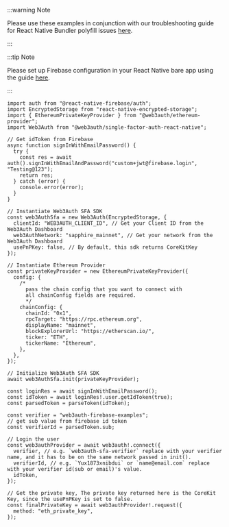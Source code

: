 :::warning Note

Please use these examples in conjunction with our troubleshooting guide for React Native Bundler
polyfill issues [here](/troubleshooting/metro-issues).

:::

:::tip Note

Please set up Firebase configuration in your React Native bare app using the guide
[here](https://rnfirebase.io/).

:::

```tsx title="App.tsx"
import auth from "@react-native-firebase/auth";
import EncryptedStorage from "react-native-encrypted-storage";
import { EthereumPrivateKeyProvider } from "@web3auth/ethereum-provider";
import Web3Auth from "@web3auth/single-factor-auth-react-native";

// Get idToken from Firebase
async function signInWithEmailPassword() {
  try {
    const res = await auth().signInWithEmailAndPassword("custom+jwt@firebase.login", "Testing@123");
    return res;
  } catch (error) {
    console.error(error);
  }
}

// Instantiate Web3Auth SFA SDK
const web3AuthSfa = new Web3Auth(EncryptedStorage, {
  clientId: "WEB3AUTH_CLIENT_ID", // Get your Client ID from the Web3Auth Dashboard
  web3AuthNetwork: "sapphire_mainnet", // Get your network from the Web3Auth Dashboard
  usePnPKey: false, // By default, this sdk returns CoreKitKey
});

// Instantiate Ethereum Provider
const privateKeyProvider = new EthereumPrivateKeyProvider({
  config: {
    /*
      pass the chain config that you want to connect with
      all chainConfig fields are required.
      */
    chainConfig: {
      chainId: "0x1",
      rpcTarget: "https://rpc.ethereum.org",
      displayName: "mainnet",
      blockExplorerUrl: "https://etherscan.io/",
      ticker: "ETH",
      tickerName: "Ethereum",
    },
  },
});

// Initialize Web3Auth SFA SDK
await web3AuthSfa.init(privateKeyProvider);

const loginRes = await signInWithEmailPassword();
const idToken = await loginRes!.user.getIdToken(true);
const parsedToken = parseToken(idToken);

const verifier = "web3auth-firebase-examples";
// get sub value from firebase id token
const verifierId = parsedToken.sub;

// Login the user
const web3authProvider = await web3auth!.connect({
  verifier, // e.g. `web3auth-sfa-verifier` replace with your verifier name, and it has to be on the same network passed in init().
  verifierId, // e.g. `Yux1873xnibdui` or `name@email.com` replace with your verifier id(sub or email)'s value.
  idToken,
});

// Get the private key, The private key returned here is the CoreKit Key, since the usePnPKey is set to false.
const finalPrivateKey = await web3authProvider!.request({
  method: "eth_private_key",
});
```
